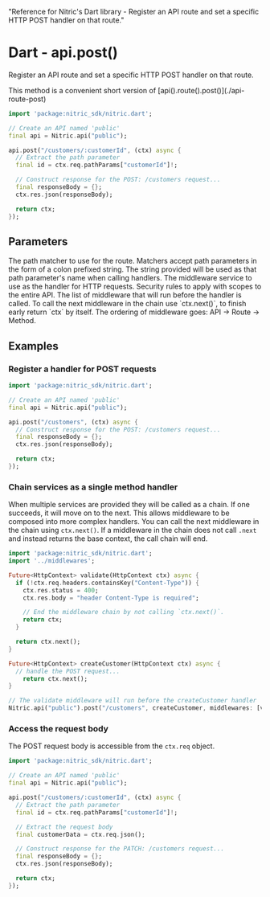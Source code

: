   "Reference for Nitric's Dart library - Register an API route and set a specific HTTP POST handler on that route."

# Dart - api.post()

Register an API route and set a specific HTTP POST handler on that route.

<Note>
  This method is a convenient short version of
  [api().route().post()](./api-route-post)
</Note>

```dart
import 'package:nitric_sdk/nitric.dart';

// Create an API named 'public'
final api = Nitric.api("public");

api.post("/customers/:customerId", (ctx) async {
  // Extract the path parameter
  final id = ctx.req.pathParams["customerId"]!;

  // Construct response for the POST: /customers request...
  final responseBody = {};
  ctx.res.json(responseBody);

  return ctx;
});
```

## Parameters

<Properties>
  <Property name="match" required type="String">
    The path matcher to use for the route. Matchers accept path parameters in
    the form of a colon prefixed string. The string provided will be used as
    that path parameter's name when calling handlers.
  </Property>
  <Property name="handler" required type="HttpHandler">
    The middleware service to use as the handler for HTTP requests.
  </Property>
  <Property name="security" type="List<OidcOptions>">
    Security rules to apply with scopes to the entire API.
  </Property>
  <Property name="middlewares" type="List<HttpHandler>">
    The list of middleware that will run before the handler is called. To call
    the next middleware in the chain use `ctx.next()`, to finish early return
    `ctx` by itself. The ordering of middleware goes: API -> Route -> Method.
  </Property>
</Properties>

## Examples

### Register a handler for POST requests

```dart
import 'package:nitric_sdk/nitric.dart';

// Create an API named 'public'
final api = Nitric.api("public");

api.post("/customers", (ctx) async {
  // Construct response for the POST: /customers request...
  final responseBody = {};
  ctx.res.json(responseBody);

  return ctx;
});
```

### Chain services as a single method handler

When multiple services are provided they will be called as a chain. If one succeeds, it will move on to the next. This allows middleware to be composed into more complex handlers. You can call the next middleware in the chain using `ctx.next()`. If a middleware in the chain does not call `.next` and instead returns the base context, the call chain will end.

```dart
import 'package:nitric_sdk/nitric.dart';
import '../middlewares';

Future<HttpContext> validate(HttpContext ctx) async {
  if (!ctx.req.headers.containsKey("Content-Type")) {
    ctx.res.status = 400;
    ctx.res.body = "header Content-Type is required";

    // End the middleware chain by not calling `ctx.next()`.
    return ctx;
  }

  return ctx.next();
}

Future<HttpContext> createCustomer(HttpContext ctx) async {
  // handle the POST request...
	return ctx.next();
}

// The validate middleware will run before the createCustomer handler
Nitric.api("public").post("/customers", createCustomer, middlewares: [validate]);
```

### Access the request body

The POST request body is accessible from the `ctx.req` object.

```dart
import 'package:nitric_sdk/nitric.dart';

// Create an API named 'public'
final api = Nitric.api("public");

api.post("/customers/:customerId", (ctx) async {
  // Extract the path parameter
  final id = ctx.req.pathParams["customerId"]!;

  // Extract the request body
  final customerData = ctx.req.json();

  // Construct response for the PATCH: /customers request...
  final responseBody = {};
  ctx.res.json(responseBody);

  return ctx;
});
```
